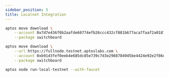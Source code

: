 ```yaml
---
sidebar_position: 5
title: Localnet Integration
---
```


```bash
aptos move download \
    --account 0x7d7e436f0b2aafde60774efb26ccc432cf881b677aca7faaf2a01879bd19fb8 \
    --package switchboard 

aptos move download \
    --url https://fullnode.testnet.aptoslabs.com \
    --account 0xb91d3fef0eeb4e685dc85e739c7d3e2968784945be4424e92e2f86e2418bf271 \
    --package switchboard 

aptos node run-local-testnet --with-faucet
```
